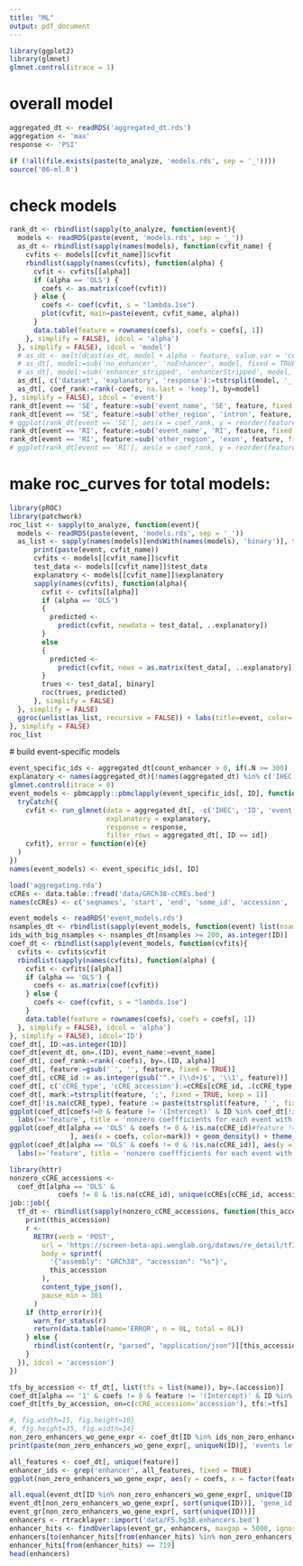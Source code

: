 ```yaml
---
title: "ML"
output: pdf_document
---
```


```r
library(ggplot2)
library(glmnet)
glmnet.control(itrace = 1)
```


# overall model

```r
aggregated_dt <- readRDS('aggregated_dt.rds')
aggregation <- 'max'
response <- 'PSI'
```


```r
if (!all(file.exists(paste(to_analyze, 'models.rds', sep = '_'))))
source('06-ml.R')
```

# check models

```r
rank_dt <- rbindlist(sapply(to_analyze, function(event){
  models <- readRDS(paste(event, 'models.rds', sep = '_'))
  as_dt <- rbindlist(sapply(names(models), function(cvfit_name) {
    cvfits <- models[[cvfit_name]]$cvfit
    rbindlist(sapply(names(cvfits), function(alpha) {
      cvfit <- cvfits[[alpha]]
      if (alpha == 'OLS') {
        coefs <- as.matrix(coef(cvfit))
      } else {
        coefs <- coef(cvfit, s = "lambda.1se")
        plot(cvfit, main=paste(event, cvfit_name, alpha))
      }
      data.table(feature = rownames(coefs), coefs = coefs[, 1])
    }, simplify = FALSE), idcol = 'alpha')
  }, simplify = FALSE), idcol = 'model')
  # as_dt <- melt(dcast(as_dt, model + alpha ~ feature, value.var = 'coefs'), id.vars = c('model', 'alpha'), variable.name = 'feature', value.name = 'coefs')
  # as_dt[, model:=sub('no_enhancer', 'noEnhancer', model, fixed = TRUE)]
  # as_dt[, model:=sub('enhancer_stripped', 'enhancerStripped', model, fixed = TRUE)]
  as_dt[, c('dataset', 'explanatory', 'response'):=tstrsplit(model, '_', fixed=TRUE)]
  as_dt[, coef_rank:=rank(-coefs, na.last = 'keep'), by=model]
}, simplify = FALSE), idcol = 'event')
rank_dt[event == 'SE', feature:=sub('event_name', 'SE', feature, fixed = TRUE)]
rank_dt[event == 'SE', feature:=sub('other_region', 'intron', feature, fixed = TRUE)]
# ggplot(rank_dt[event == 'SE'], aes(x = coef_rank, y = reorder(feature, coef_rank, mean), shape = response, color = dataset)) + geom_jitter() + facet_wrap(~ event)
rank_dt[event == 'RI', feature:=sub('event_name', 'RI', feature, fixed = TRUE)]
rank_dt[event == 'RI', feature:=sub('other_region', 'exon', feature, fixed = TRUE)]
# ggplot(rank_dt[event == 'RI'], aes(x = coef_rank, y = reorder(feature, coef_rank, mean), shape = response, color = dataset)) + geom_jitter() + facet_wrap(~ event)
```

# make roc_curves for total models:
```r
library(pROC)
library(patchwork)
roc_list <- sapply(to_analyze, function(event){
  models <- readRDS(paste(event, 'models.rds', sep = '_'))
  as_list <- sapply(names(models)[endsWith(names(models), 'binary')], function(cvfit_name) {
      print(paste(event, cvfit_name))
      cvfits <- models[[cvfit_name]]$cvfit
      test_data <- models[[cvfit_name]]$test_data
      explanatory <- models[[cvfit_name]]$explanatory
      sapply(names(cvfits), function(alpha){
        cvfit <- cvfits[[alpha]]
        if (alpha == 'OLS')
        {
          predicted <-
            predict(cvfit, newdata = test_data[, ..explanatory])
        }
        else
        {
          predicted <-
            predict(cvfit, newx = as.matrix(test_data[, ..explanatory]), s = "lambda.1se")[, 1]
        }
        trues <- test_data[, binary]
        roc(trues, predicted)
      }, simplify = FALSE)
  }, simplify = FALSE)
  ggroc(unlist(as_list, recursive = FALSE)) + labs(title=event, color='data_explanatory_response_alpha')
}, simplify = FALSE)
roc_list
```
 
 # build event-specific models
```r
event_specific_ids <- aggregated_dt[count_enhancer > 0, if(.N >= 300) .(N=.N), by=ID]
explanatory <- names(aggregated_dt)[!names(aggregated_dt) %in% c('IHEC', 'ID', 'event', response) & keep_cols(aggregated_dt, aggregation) & !grepl('tile', names(aggregated_dt), fixed = TRUE) & !endsWith(names(aggregated_dt), 'percentage') & !endsWith(names(aggregated_dt), 'count') & !endsWith(names(aggregated_dt), 'presence')]
glmnet.control(itrace = 0)
event_models <- pbmcapply::pbmclapply(event_specific_ids[, ID], function(id) {
  tryCatch({
    cvfit <- run_glmnet(data = aggregated_dt[, -c('IHEC', 'ID', 'event')], 
                        explanatory = explanatory, 
                        response = response,
                        filter_rows = aggregated_dt[, ID == id])
    cvfit}, error = function(e){e}
  )
})
names(event_models) <- event_specific_ids[, ID]
```
 
```r
load('aggregating.rda')
cCREs <- data.table::fread('data/GRCh38-cCREs.bed')
names(cCREs) <- c('seqnames', 'start', 'end', 'some_id', 'accession', 'cCRE_type')

event_models <- readRDS('event_models.rds')
nsamples_dt <- rbindlist(sapply(event_models, function(event) list(nsamples=event$nsamples), simplify = FALSE), idcol='ID')
ids_with_big_nsamples <- nsamples_dt[nsamples >= 200, as.integer(ID)]
coef_dt <- rbindlist(sapply(event_models, function(cvfits){
  cvfits <- cvfits$cvfit
  rbindlist(sapply(names(cvfits), function(alpha) {
    cvfit <- cvfits[[alpha]]
    if (alpha == 'OLS') {
      coefs <- as.matrix(coef(cvfit))
    } else {
      coefs <- coef(cvfit, s = "lambda.1se")
    }
    data.table(feature = rownames(coefs), coefs = coefs[, 1])
  }, simplify = FALSE), idcol = 'alpha')
}, simplify = FALSE), idcol='ID')
coef_dt[, ID:=as.integer(ID)]
coef_dt[event_dt, on=.(ID), event_name:=event_name]
coef_dt[, coef_rank:=rank(-coefs), by=.(ID, alpha)]
coef_dt[, feature:=gsub('`', '', feature, fixed = TRUE)]
coef_dt[, cCRE_id := as.integer(gsub('^.+_(\\d+)$', '\\1', feature))]
coef_dt[, c('cCRE_type', 'cCRE_accession'):=cCREs[cCRE_id, .(cCRE_type, accession)]]
coef_dt[, mark:=tstrsplit(feature, ';', fixed = TRUE, keep = 1)]
coef_dt[!is.na(cCRE_type), feature := paste(tstrsplit(feature, '_', fixed = TRUE, keep = 1)[[1]], cCRE_type, sep = ';')]
ggplot(coef_dt[coefs!=0 & feature != '(Intercept)' & ID %in% coef_dt[!is.na(cCRE_type), ID]], aes(y = coefs, x = tidytext::reorder_within(feature, -coefs, event_name, median), color = event_name))  + geom_boxplot() + #geom_jitter() + 
  labs(x='feature', title = 'nonzero coeffficients for each event with an enhancer in 5kb window') + theme_bw() + theme(axis.text.x = element_text(angle = 90, hjust=1, vjust = .5)) + tidytext::scale_x_reordered() + facet_wrap(~ event_name + alpha, scales='free', nrow = 2)
ggplot(coef_dt[alpha == 'OLS' & coefs != 0 & !is.na(cCRE_id)#feature != '(Intercept)' & ID %in% coef_dt[!is.na(cCRE_type), ID]
               ], aes(x = coefs, color=mark)) + geom_density() + theme_bw() + theme(axis.text.x = element_text(angle = 90, hjust=1, vjust = .5)) + facet_wrap( ~ event_name + cCRE_type, nrow = 2, scales='free_y')
ggplot(coef_dt[alpha == 'OLS' & coefs != 0 & !is.na(cCRE_id)], aes(y = coefs, x = tidytext::reorder_within(mark, -coefs, event_name, median), color = event_name))  + geom_boxplot() + #geom_jitter() + 
  labs(x='feature', title = 'nonzero coeffficients for each event with an enhancer in 5kb window') + theme_bw() + theme(axis.text.x = element_text(angle = 90, hjust=1, vjust = .5)) + tidytext::scale_x_reordered() + facet_wrap( ~ event_name + cCRE_type, nrow = 2, scales='free_y')
```


```r
library(httr)
nonzero_cCRE_accessions <-
  coef_dt[alpha == 'OLS' &
            coefs != 0 & !is.na(cCRE_id), unique(cCREs[cCRE_id, accession])]
job::job({
  tf_dt <- rbindlist(sapply(nonzero_cCRE_accessions, function(this_accession) {
    print(this_accession)
    r <-
      RETRY(verb = 'POST',
        url = 'https://screen-beta-api.wenglab.org/dataws/re_detail/tfIntersection',
        body = sprintf(
          '{"assembly": "GRCh38", "accession": "%s"}',
          this_accession
        ),
        content_type_json(),
        pause_min = 301
      )
    if (http_error(r)){
      warn_for_status(r)
      return(data.table(name='ERROR', n = 0L, total = 0L))
    } else {
      rbindlist(content(r, "parsed", "application/json")[[this_accession]]$tf)
    }
  }), idcol = 'accession')
})
```

```r
tfs_by_accession <- tf_dt[, list(tfs = list(name)), by=.(accession)]
coef_dt[alpha == '1' & coefs != 0 & feature != '(Intercept)' & ID %in% coef_dt[!is.na(cCRE_type), ID]]
coef_dt[tfs_by_accession, on=c(cCRE_accession='accession'), tfs:=tfs]
```

```r
#, fig.width=15, fig.height=10}
#, fig.height=35, fig.width=14}
non_zero_enhancers_wo_gene_expr <- coef_dt[ID %in% ids_non_zero_enhancers & !ID %in% gene_expr_ids & coefs != 0 & feature != '(Intercept)']
print(paste(non_zero_enhancers_wo_gene_expr[, uniqueN(ID)], 'events left'))

all_features <- coef_dt[, unique(feature)]
enhancer_ids <- grep('enhancer', all_features, fixed = TRUE)
ggplot(non_zero_enhancers_wo_gene_expr, aes(y = coefs, x = factor(feature, levels = c(all_features[enhancer_ids], all_features[-enhancer_ids])), color = event_name))  + geom_boxplot() + geom_jitter()+ labs(x='feature', title = 'nonzero coeffficients for each event with an enhancer in 5kb window and > 300 samples') + theme_bw() + theme(axis.text.x = element_text(angle = 90, hjust=1, vjust = .5)) #+ facet_wrap(~ ID, scales='free_x')
```

```r
all.equal(event_dt[ID %in% non_zero_enhancers_wo_gene_expr[, unique(ID)]], event_dt[non_zero_enhancers_wo_gene_expr[, sort(unique(ID))]])
event_dt[non_zero_enhancers_wo_gene_expr[, sort(unique(ID))], 'gene_id']
event_gr[non_zero_enhancers_wo_gene_expr[, sort(unique(ID))]]
enhancers <- rtracklayer::import('data/F5.hg38.enhancers.bed')
enhancer_hits <- findOverlaps(event_gr, enhancers, maxgap = 5000, ignore.strand=TRUE)
enhancers[to(enhancer_hits[from(enhancer_hits) %in% non_zero_enhancers_wo_gene_expr[, unique(ID)]])]
enhancer_hits[from(enhancer_hits) == 719]
head(enhancers)
```

